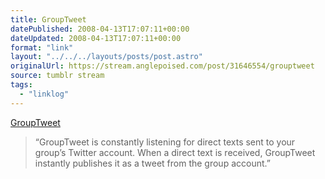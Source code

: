 ```yaml
---
title: GroupTweet
datePublished: 2008-04-13T17:07:11+00:00
dateUpdated: 2008-04-13T17:07:11+00:00
format: "link"
layout: "../../../layouts/posts/post.astro"
originalUrl: https://stream.anglepoised.com/post/31646554/grouptweet
source: tumblr stream
tags:
  - "linklog"
---
```


[GroupTweet][1]

> &ldquo;GroupTweet is constantly listening for direct texts sent to your group&rsquo;s Twitter account. When a direct text is received, GroupTweet instantly publishes it as a tweet from the group account.&rdquo;

[1]: http://grouptweet.com/
